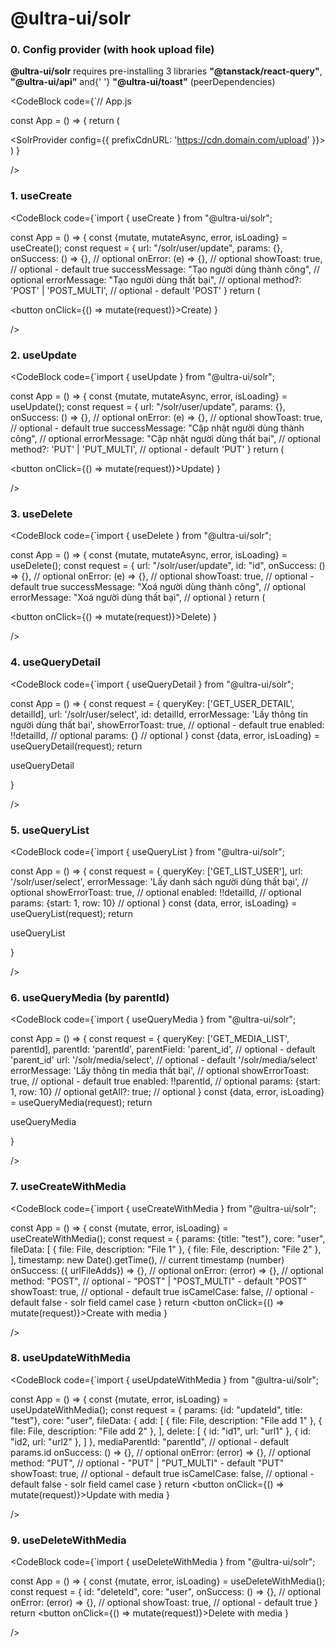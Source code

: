 
<Meta title="Ultra UI/Sorl utils/Example" />

# @ultra-ui/solr

### 0. Config provider (with hook upload file)

<p style={{ fontSize: 16, marginLeft: 40 }}>
  <b>@ultra-ui/solr</b> requires pre-installing 3 libraries <b>"@tanstack/react-query"</b>, <b>"@ultra-ui/api"</b> and{' '}
  <b>"@ultra-ui/toast"</b> (peerDependencies)
</p>

<CodeBlock code={`// App.js

const App = () => {
return (

<SolrProvider config={{ prefixCdnURL: 'https://cdn.domain.com/upload' }}>
  <Component />
</SolrProvider>
) }

/>

### 1. useCreate

<CodeBlock code={`import { useCreate } from "@ultra-ui/solr";

const App = () => {
const {mutate, mutateAsync, error, isLoading} = useCreate();
const request = {
url: "/solr/user/update",
params: {},
onSuccess: () => {}, // optional
onError: (e) => {}, // optional
showToast: true, // optional - default true
successMessage: "Tạo người dùng thành công", // optional
errorMessage: "Tạo người dùng thất bại", // optional
method?: 'POST' | 'POST_MULTI', // optional - default 'POST'
}
return (

<button onClick={() => mutate(request)}>Create</button>) }

/>

### 2. useUpdate

<CodeBlock code={`import { useUpdate } from "@ultra-ui/solr";

const App = () => {
const {mutate, mutateAsync, error, isLoading} = useUpdate();
const request = {
url: "/solr/user/update",
params: {},
onSuccess: () => {}, // optional
onError: (e) => {}, // optional
showToast: true, // optional - default true
successMessage: "Cập nhật người dùng thành công", // optional
errorMessage: "Cập nhật người dùng thất bại", // optional
method?: 'PUT' | 'PUT_MULTI', // optional - default 'PUT'
}
return (

<button onClick={() => mutate(request)}>Update</button>) }

/>

### 3. useDelete

<CodeBlock code={`import { useDelete } from "@ultra-ui/solr";

const App = () => {
const {mutate, mutateAsync, error, isLoading} = useDelete();
const request = {
url: "/solr/user/update",
id: "id",
onSuccess: () => {}, // optional
onError: (e) => {}, // optional
showToast: true, // optional - default true
successMessage: "Xoá người dùng thành công", // optional
errorMessage: "Xoá người dùng thất bại", // optional
}
return (

<button onClick={() => mutate(request)}>Delete</button>) }

/>

### 4. useQueryDetail

<CodeBlock code={`import { useQueryDetail } from "@ultra-ui/solr";

const App = () => {
const request = {
queryKey: ['GET_USER_DETAIL', detailId],
url: '/solr/user/select',
id: detailId,
errorMessage: 'Lấy thông tin người dùng thất bại',
showErrorToast: true, // optional - default true
enabled: !!detailId, // optional
params: {} // optional
}
const {data, error, isLoading} = useQueryDetail(request);
return <p>useQueryDetail</p>
}

/>

### 5. useQueryList

<CodeBlock code={`import { useQueryList } from "@ultra-ui/solr";

const App = () => {
const request = {
queryKey: ['GET_LIST_USER'],
url: '/solr/user/select',
errorMessage: 'Lấy danh sách người dùng thất bại', // optional
showErrorToast: true, // optional
enabled: !!detailId, // optional
params: {start: 1, row: 10} // optional
}
const {data, error, isLoading} = useQueryList(request);
return <p>useQueryList</p>
}

/>

### 6. useQueryMedia (by parentId)

<CodeBlock code={`import { useQueryMedia } from "@ultra-ui/solr";

const App = () => {
const request = {
queryKey: ['GET_MEDIA_LIST', parentId],
parentId: 'parentId',
parentField: 'parent_id', // optional - default 'parent_id'
url: '/solr/media/select', // optional - default '/solr/media/select'
errorMessage: 'Lấy thông tin media thất bại', // optional
showErrorToast: true, // optional - default true
enabled: !!parentId, // optional
params: {start: 1, row: 10} // optional
getAll?: true; // optional
}
const {data, error, isLoading} = useQueryMedia(request);
return <p>useQueryMedia</p>
}

/>

### 7. useCreateWithMedia

<CodeBlock code={`import { useCreateWithMedia } from "@ultra-ui/solr";

const App = () => {
const {mutate, error, isLoading} = useCreateWithMedia();
const request = {
params: {title: "test"},
core: "user",
fileData: [
{ file: File, description: "File 1" },
{ file: File, description: "File 2" },
],
timestamp: new Date().getTime(), // current timestamp (number)
onSuccess: ({ urlFileAdds}) => {}, // optional
onError: (error) => {}, // optional
method: "POST", // optional - "POST" | "POST_MULTI" - default "POST"
showToast: true, // optional - default true
isCamelCase: false, // optional - default false - solr field camel case
}
return <button onClick={() => mutate(request)}>Create with media</button>
}

/>

### 8. useUpdateWithMedia

<CodeBlock code={`import { useUpdateWithMedia } from "@ultra-ui/solr";

const App = () => {
const {mutate, error, isLoading} = useUpdateWithMedia();
const request = {
params: {id: "updateId", title: "test"},
core: "user",
fileData: {
add: [
{ file: File, description: "File add 1" },
{ file: File, description: "File add 2" },
],
delete: [
{ id: "id1", url: "url1" },
{ id: "id2, url: "url2" },
]
},
mediaParentId: "parentId", // optional - default params.id
onSuccess: () => {}, // optional
onError: (error) => {}, // optional
method: "PUT", // optional - "PUT" | "PUT_MULTI" - default "PUT"
showToast: true, // optional - default true
isCamelCase: false, // optional - default false - solr field camel case
}
return <button onClick={() => mutate(request)}>Update with media</button>
}

/>

### 9. useDeleteWithMedia

<CodeBlock code={`import { useDeleteWithMedia } from "@ultra-ui/solr";

const App = () => {
const {mutate, error, isLoading} = useDeleteWithMedia();
const request = {
id: "deleteId",
core: "user",
onSuccess: () => {}, // optional
onError: (error) => {}, // optional
showToast: true, // optional - default true
}
return <button onClick={() => mutate(request)}>Delete with media</button>
}

/>
